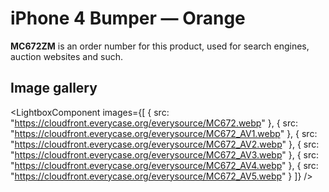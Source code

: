 
# iPhone 4 Bumper — Orange

<Callout type='info' emoji='👉🏻'>**MC672ZM** is an order number for this product, used for search engines, auction websites and such.</Callout>

## Image gallery

<LightboxComponent
    images={[
      {
        src: "https://cloudfront.everycase.org/everysource/MC672.webp"
      },
      {
        src: "https://cloudfront.everycase.org/everysource/MC672_AV1.webp"
      },
      {
        src: "https://cloudfront.everycase.org/everysource/MC672_AV2.webp"
      },
      {
        src: "https://cloudfront.everycase.org/everysource/MC672_AV3.webp"
      },
      {
        src: "https://cloudfront.everycase.org/everysource/MC672_AV4.webp"
      },
      {
        src: "https://cloudfront.everycase.org/everysource/MC672_AV5.webp"
      }
    ]}
  />
